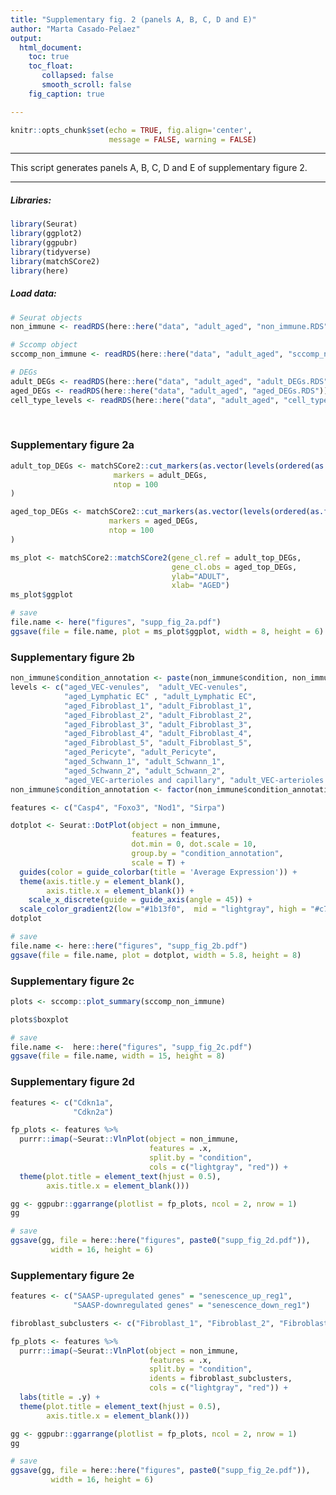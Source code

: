 ```yaml
---
title: "Supplementary fig. 2 (panels A, B, C, D and E)"
author: "Marta Casado-Pelaez"
output:  
  html_document:
    toc: true
    toc_float:
       collapsed: false
       smooth_scroll: false
    fig_caption: true

---
```

```r
knitr::opts_chunk$set(echo = TRUE, fig.align='center', 
                      message = FALSE, warning = FALSE)
```

---

This script generates panels A, B, C, D and E of supplementary figure 2. 

---


##### **Libraries:**

```r
library(Seurat)
library(ggplot2)
library(ggpubr)
library(tidyverse)
library(matchSCore2)
library(here)
```

##### **Load data:**

```r
# Seurat objects
non_immune <- readRDS(here::here("data", "adult_aged", "non_immune.RDS"))

# Sccomp object
sccomp_non_immune <- readRDS(here::here("data", "adult_aged", "sccomp_non_immune.RDS"))

# DEGs 
adult_DEGs <- readRDS(here::here("data", "adult_aged", "adult_DEGs.RDS"))
aged_DEGs <- readRDS(here::here("data", "adult_aged", "aged_DEGs.RDS"))
cell_type_levels <- readRDS(here::here("data", "adult_aged", "cell_type_levels.RDS"))
```


\

### **Supplementary figure 2a**

```r
adult_top_DEGs <- matchSCore2::cut_markers(as.vector(levels(ordered(as.factor(adult_DEGs$cluster), levels = cell_type_levels))),
                       markers = adult_DEGs,
                       ntop = 100
)

aged_top_DEGs <- matchSCore2::cut_markers(as.vector(levels(ordered(as.factor(aged_DEGs$cluster), levels = cell_type_levels))),
                      markers = aged_DEGs,
                      ntop = 100
)

ms_plot <- matchSCore2::matchSCore2(gene_cl.ref = adult_top_DEGs, 
                                    gene_cl.obs = aged_top_DEGs, 
                                    ylab="ADULT", 
                                    xlab= "AGED")
ms_plot$ggplot

# save
file.name <- here("figures", "supp_fig_2a.pdf")
ggsave(file = file.name, plot = ms_plot$ggplot, width = 8, height = 6)
```

### **Supplementary figure 2b**

```r
non_immune$condition_annotation <- paste(non_immune$condition, non_immune$annotation, sep = "_") 
levels <- c("aged_VEC-venules",  "adult_VEC-venules",
            "aged_Lymphatic EC" , "adult_Lymphatic EC",
            "aged_Fibroblast_1", "adult_Fibroblast_1",    
            "aged_Fibroblast_2", "adult_Fibroblast_2",             
            "aged_Fibroblast_3", "adult_Fibroblast_3",
            "aged_Fibroblast_4", "adult_Fibroblast_4",           
            "aged_Fibroblast_5", "adult_Fibroblast_5",
            "aged_Pericyte", "adult_Pericyte",
            "aged_Schwann_1", "adult_Schwann_1",                 
            "aged_Schwann_2", "adult_Schwann_2",        
            "aged_VEC-arterioles and capillary", "adult_VEC-arterioles and capillary")
non_immune$condition_annotation <- factor(non_immune$condition_annotation, levels = levels)
```

```r
features <- c("Casp4", "Foxo3", "Nod1", "Sirpa")

dotplot <- Seurat::DotPlot(object = non_immune, 
                           features = features, 
                           dot.min = 0, dot.scale = 10, 
                           group.by = "condition_annotation", 
                           scale = T) +
  guides(color = guide_colorbar(title = 'Average Expression')) + 
  theme(axis.title.y = element_blank(), 
        axis.title.x = element_blank()) +  
    scale_x_discrete(guide = guide_axis(angle = 45)) +
  scale_color_gradient2(low ="#1b13f0",  mid = "lightgray", high = "#c7080e") 
dotplot

# save
file.name <- here::here("figures", "supp_fig_2b.pdf")
ggsave(file = file.name, plot = dotplot, width = 5.8, height = 8)
```

### **Supplementary figure 2c**

```r
plots <- sccomp::plot_summary(sccomp_non_immune) 

plots$boxplot

# save
file.name <-  here::here("figures", "supp_fig_2c.pdf")
ggsave(file = file.name, width = 15, height = 8)
```

### **Supplementary figure 2d**

```r
features <- c("Cdkn1a",
              "Cdkn2a")

fp_plots <- features %>%
  purrr::imap(~Seurat::VlnPlot(object = non_immune, 
                               features = .x, 
                               split.by = "condition", 
                               cols = c("lightgray", "red")) +
  theme(plot.title = element_text(hjust = 0.5), 
        axis.title.x = element_blank())) 

gg <- ggpubr::ggarrange(plotlist = fp_plots, ncol = 2, nrow = 1)
gg

# save
ggsave(gg, file = here::here("figures", paste0("supp_fig_2d.pdf")), 
         width = 16, height = 6)
```

### **Supplementary figure 2e**

```r
features <- c("SAASP-upregulated genes" = "senescence_up_reg1",
              "SAASP-downregulated genes" = "senescence_down_reg1")

fibroblast_subclusters <- c("Fibroblast_1", "Fibroblast_2", "Fibroblast_3", "Fibroblast_4", "Fibroblast_5")

fp_plots <- features %>%
  purrr::imap(~Seurat::VlnPlot(object = non_immune, 
                               features = .x, 
                               split.by = "condition", 
                               idents = fibroblast_subclusters, 
                               cols = c("lightgray", "red")) +
  labs(title = .y) +
  theme(plot.title = element_text(hjust = 0.5), 
        axis.title.x = element_blank()))

gg <- ggpubr::ggarrange(plotlist = fp_plots, ncol = 2, nrow = 1)
gg

# save
ggsave(gg, file = here::here("figures", paste0("supp_fig_2e.pdf")), 
         width = 16, height = 6)
```
